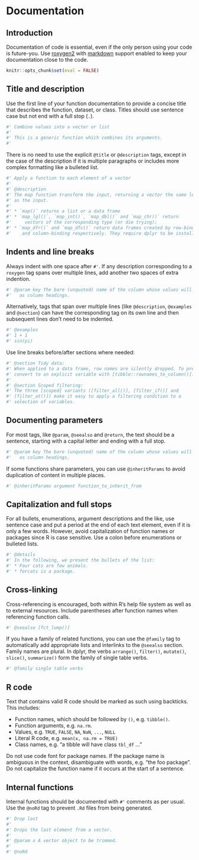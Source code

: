 # Documentation

## Introduction

Documentation of code is essential, even if the only person using your code 
is future-you. Use [roxygen2](https://github.com/klutometis/roxygen) with 
[markdown](https://github.com/klutometis/roxygen/blob/master/vignettes/markdown.Rmd)
support enabled to keep your documentation close to the code.

```r
knitr::opts_chunk$set(eval = FALSE)
```

## Title and description

Use the first line of your function documentation to provide a concise title that describes the function, dataset, or class. Titles should use sentence case
but not end with a full stop (`.`).

```r
#' Combine values into a vector or list
#' 
#' This is a generic function which combines its arguments.
#'
```

There is no need to use the explicit `@title` or `@description` tags, except 
in the case of the description if it is multiple paragraphs or includes 
more complex formatting like a bulleted list.

```r
#' Apply a function to each element of a vector
#'
#' @description
#' The map function transform the input, returning a vector the same length
#' as the input. 
#' 
#' * `map()` returns a list or a data frame
#' * `map_lgl()`, `map_int()`, `map_dbl()` and `map_chr()` return 
#'     vectors of the corresponding type (or die trying); 
#' * `map_dfr()` and `map_dfc()` return data frames created by row-binding 
#'    and column-binding respectively. They require dplyr to be installed.
```

## Indents and line breaks

Always indent with one space after `#'`. If any description corresponding to a 
`roxygen` tag spans over multiple lines, add another two spaces of extra 
indention.

```r
#' @param key The bare (unquoted) name of the column whose values will be used 
#'   as column headings. 
```

Alternatively, tags that span over multiple lines (like `@description`, `@examples` and `@section`) can have the corresponding tag on its own line and then subsequent lines don't need to be indented.

```r
#' @examples
#' 1 + 1
#' sin(pi)
```

Use line breaks before/after sections where needed:

```r
#' @section Tidy data:
#' When applied to a data frame, row names are silently dropped. To preserve,
#' convert to an explicit variable with [tibble::rownames_to_column()].
#'
#' @section Scoped filtering:
#' The three [scoped] variants ([filter_all()], [filter_if()] and
#' [filter_at()]) make it easy to apply a filtering condition to a
#' selection of variables.
```

## Documenting parameters

For most tags, like `@param`, `@seealso` and `@return`, the text should be a 
sentence, starting with a capital letter and ending with a full stop.

```r
#' @param key The bare (unquoted) name of the column whose values will be used 
#'   as column headings. 
```

If some functions share parameters, you can use `@inheritParams` to avoid 
duplication of content in multiple places.

```r
#' @inheritParams argument function_to_inherit_from
```

## Capitalization and full stops

For all bullets, enumerations, argument descriptions and the like, use sentence
case and put a period at the end of each text element, even if it is only a few 
words. However, avoid capitalization of function names or packages since R is 
case sensitive. Use a colon before enumerations or bulleted lists.

```r
#' @details 
#' In the following, we present the bullets of the list:
#' * Four cats are few animals.
#' * forcats is a package.
```

## Cross-linking

Cross-referencing is encouraged, both within R's help file system as well as to 
external resources. Include parentheses after function names when referencing 
function calls.

```r
#' @seealso [fct_lump()] 
```

If you have a family of related functions, you can use the `@family` tag to 
automatically add appropriate lists and interlinks to the `@seealso` section.
Family names are plural. In dplyr, the verbs `arrange()`, `filter()`, 
`mutate()`, `slice()`, `summarize()` form the family of single table verbs.

```r
#' @family single table verbs
```

## R code

Text that contains valid R code should be marked as such using backticks. This includes:

* Function names, which should be followed by `()`, e.g. `tibble()`.
* Function arguments, e.g. `na.rm`. 
* Values, e.g. `TRUE`, `FALSE`, `NA`, `NaN`, `...`, `NULL` 
* Literal R code, e.g. `mean(x, na.rm = TRUE)`
* Class names, e.g. "a tibble will have class `tbl_df` ..."

Do not use code font for package names. If the package name is ambiguous in the 
context, disambiguate with words, e.g. "the foo package". Do not capitalize the function name if it occurs at the start of a sentence.

## Internal functions

Internal functions should be documented with `#'` comments as per usual. 
Use the `@noRd` tag to prevent `.Rd` files from being generated.

```r
#' Drop last
#'
#' Drops the last element from a vector.
#'
#' @param x A vector object to be trimmed.
#'
#' @noRd
```
